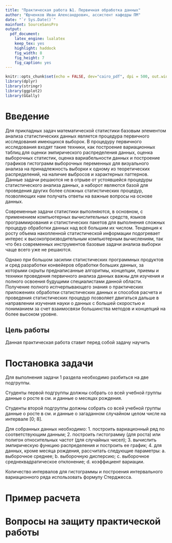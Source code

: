 ```yaml
---
title: "Практическая работа №1. Первичная обработка данных"
author: "Юрченков Иван Александрович, ассистент кафедры ПМ"
date: "`r Sys.Date()`"
mainfont: SourceSansPro
output:
  pdf_document: 
    latex_engine: lualatex
    keep_tex: yes
    highlight: haddock
    fig_width: 8
    fig_height: 7
    fig_caption: yes
---
```



```r
knitr::opts_chunk$set(echo = FALSE, dev="cairo_pdf", dpi = 500, out.width="60%", fig.align='center')
library(dplyr)
library(stringr)
library(ggplot2)
library(GGally)
```

# Введение

Для прикладных задач математической статистики базовым элементом анализа статистических данных является процедура первичного исследования имеющихся выборок. В процедуру первичного исследования входят такие техники, как построение вариационных таблиц для оценки эмпирического распределения данных, оценка выборочных статистик, оценка вариабельности данных и построение графиков гистограмм выборочных переменных для визуального анализа на принадлежность выборки к одному из теоретических распределений, на наличие выбросов и характерных паттернов. Данные задачи решаются не в отрыве от устоявшейся процедуры статистического анализа данных, а наборот являются базой для проведения других более сложных статистических процедур, позволяющих нам получать ответы на важные вопросы на основе данных.

Современные задачи статистики выполняются, в основном, с применением компьютерных вычислительных средств, языков программирования и статистических пакетов для выполнения сложных процедур обработки данных над всё большим их числом. Тенденция к росту объема накопленной статистической информации подогревает интерес к высокопроизводительным компьютерным вычислениям, так что без современных инструментов базовые задачи анализа выборки чаще всего уже не решаются.

Однако при большом засилии статистических программных продуктов и сред разработки конвейеров обработки больших данных, за которыми скрыты преднаписанные алгоритмы, концепции, приемы и техники проведения первичного анализа данных важны для изучения и полного освоения будущими специалистами данной области. Получение полного испчерпывающего знания о практических приложениях обработки статистических данных и способов расчета и проведения статистических процедур позволяет двигаться дальше в направлении изучения науки о данных с большей скоростью и пониманием за счет взаимосвязи большинства методов и концепций на более высоком уровне.

## **Цель работы**

Данная практическая работа ставит перед собой задачу научить 


# **Постановка задачи**



Для выполнения задачи 1 раздела необходимо разбиться на две подгруппы. 

Студенты первой подгруппы должны собрать со всей учебной группы данные о росте в см. и данные о месяцах рождения.

Студенты второй подгруппы должны собрать со всей учебной группы данные о росте в см. и данные о загаданном случайном целом числе на интервале [0; 8]. 

Для собранных данных необходимо:
1.	построить вариационный ряд по соответствующим данным;
2.	построить гистограмму (для роста) или полигон относительных частот (для случайных чисел);
3.	вычислить эмпирическую функцию распределения и построить ее график;
4.	для данных, кроме месяца рождения, рассчитать следующие параметры:
a.	выборочное среднее;
b.	выборочную дисперсию;
c.	выборочное среднеквадратическое отклонение;
d.	коэффициент вариации.

Количество интервалов для гистограммы и построения интервального вариационного ряда использовать формулу Стерджесса.


# **Пример расчета**

# **Вопросы на защиту практической работы**